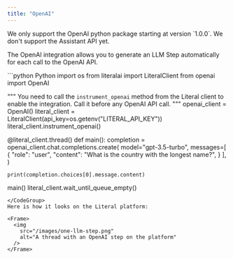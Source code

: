 ```yaml
---
title: "OpenAI"
---
```


<Note>
  We only support the OpenAI python package starting at version `1.0.0`. We
  don't support the Assistant API yet.
</Note>

The OpenAI integration allows you to generate an LLM Step automatically for each call to the OpenAI API.


<CodeGroup>
```python Python
import os
from literalai import LiteralClient
from openai import OpenAI

"""
You need to call the `instrument_openai` method from the Literal client to
enable the integration. Call it before any OpenAI API call.
"""
openai_client = OpenAI()
literal_client = LiteralClient(api_key=os.getenv("LITERAL_API_KEY"))
literal_client.instrument_openai()


@literal_client.thread()
def main():
    completion = openai_client.chat.completions.create(
        model="gpt-3.5-turbo",
        messages=[
            {
                "role": "user",
                "content": "What is the country with the longest name?",
            }
        ],
    )

    print(completion.choices[0].message.content)


main()
literal_client.wait_until_queue_empty()
```
</CodeGroup>
Here is how it looks on the Literal platform:

<Frame>
  <img
    src="/images/one-llm-step.png"
    alt="A thread with an OpenAI step on the platform"
  />
</Frame>
